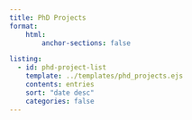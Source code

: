 ```yaml
---
title: PhD Projects
format:
    html:
        anchor-sections: false

listing:
  - id: phd-project-list
    template: ../templates/phd_projects.ejs
    contents: entries
    sort: "date desc"
    categories: false
---
```

<div id="phd-project-list column-page">
</div>
